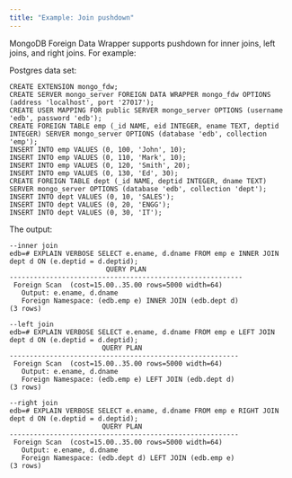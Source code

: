 ```yaml
---
title: "Example: Join pushdown"
---
```


MongoDB Foreign Data Wrapper supports pushdown for inner joins, left joins, and right joins. For example:

Postgres data set:

```text
CREATE EXTENSION mongo_fdw;
CREATE SERVER mongo_server FOREIGN DATA WRAPPER mongo_fdw OPTIONS (address 'localhost', port '27017');
CREATE USER MAPPING FOR public SERVER mongo_server OPTIONS (username 'edb', password 'edb');
CREATE FOREIGN TABLE emp (_id NAME, eid INTEGER, ename TEXT, deptid INTEGER) SERVER mongo_server OPTIONS (database 'edb', collection 'emp');
INSERT INTO emp VALUES (0, 100, 'John', 10);
INSERT INTO emp VALUES (0, 110, 'Mark', 10);
INSERT INTO emp VALUES (0, 120, 'Smith', 20);
INSERT INTO emp VALUES (0, 130, 'Ed', 30);
CREATE FOREIGN TABLE dept (_id NAME, deptid INTEGER, dname TEXT) SERVER mongo_server OPTIONS (database 'edb', collection 'dept');
INSERT INTO dept VALUES (0, 10, 'SALES');
INSERT INTO dept VALUES (0, 20, 'ENGG');
INSERT INTO dept VALUES (0, 30, 'IT');
```
The output:
```
--inner join
edb=# EXPLAIN VERBOSE SELECT e.ename, d.dname FROM emp e INNER JOIN dept d ON (e.deptid = d.deptid);
                        QUERY PLAN                        
----------------------------------------------------------
 Foreign Scan  (cost=15.00..35.00 rows=5000 width=64)
   Output: e.ename, d.dname
   Foreign Namespace: (edb.emp e) INNER JOIN (edb.dept d)
(3 rows)

--left join
edb=# EXPLAIN VERBOSE SELECT e.ename, d.dname FROM emp e LEFT JOIN dept d ON (e.deptid = d.deptid);
                       QUERY PLAN                        
---------------------------------------------------------
 Foreign Scan  (cost=15.00..35.00 rows=5000 width=64)
   Output: e.ename, d.dname
   Foreign Namespace: (edb.emp e) LEFT JOIN (edb.dept d)
(3 rows)

--right join
edb=# EXPLAIN VERBOSE SELECT e.ename, d.dname FROM emp e RIGHT JOIN dept d ON (e.deptid = d.deptid);
                       QUERY PLAN                        
---------------------------------------------------------
 Foreign Scan  (cost=15.00..35.00 rows=5000 width=64)
   Output: e.ename, d.dname
   Foreign Namespace: (edb.dept d) LEFT JOIN (edb.emp e)
(3 rows)

   ```
